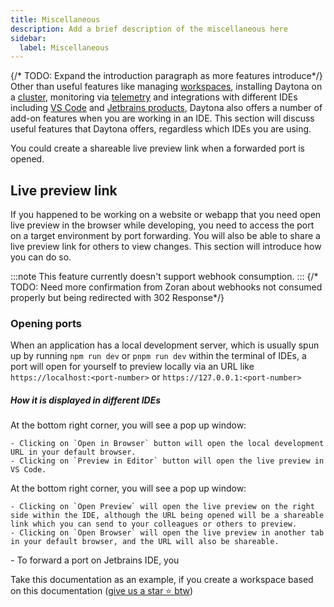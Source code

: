 ```yaml
---
title: Miscellaneous
description: Add a brief description of the miscellaneous here
sidebar:
  label: Miscellaneous
---
```


{/* TODO: Expand the introduction paragraph as more features introduce*/}
Other than useful features like managing [workspaces](/usage/workspaces), installing Daytona on a [cluster](/installation/cluster), monitoring via [telemetry](/administration/telemetry) and integrations with different IDEs including [VS Code](/tools/vs-code-extension) and [Jetbrains products](/tools/jetbrains-gateway), Daytona also offers a number of add-on features when you are working in an IDE. This section will discuss useful features that Daytona offers, regardless which IDEs you are using.

You could create a shareable live preview link when a forwarded port is opened.

## Live preview link



If you happened to be working on a website or webapp that you need open live preview in the browser while developing, you need to access the port on a target environment by port forwarding. You will also be able to share a live preview link for others to view changes. This section will introduce how you can do so.

:::note
This feature currently doesn't support webhook consumption.
:::
{/* TODO: Need more confirmation from Zoran about webhooks not consumed properly but being redirected with 302 Response*/}
### Opening ports 

When an application has a local development server, which is usually spun up by running `npm run dev` or `pnpm run dev` within the terminal of IDEs, a port will open for yourself to preview locally via an URL like `https://localhost:<port-number>` or `https://127.0.0.1:<port-number>`


 

##### How it is displayed in different IDEs

<Tabs>
  <TabItem label="VS Code">
    At the bottom right corner, you will see a pop up window:
  
  <VscodeNotification/>

    - Clicking on `Open in Browser` button will open the local development URL in your default browser.
    - Clicking on `Preview in Editor` button will open the live preview in VS Code.
  </TabItem>
  <TabItem label="Theia">
    At the bottom right corner, you will see a pop up window:
  
  <TheiaNotification />

    - Clicking on `Open Preview` will open the live preview on the right side within the IDE, although the URL being opened will be a shareable link which you can send to your colleagues or others to preview.
    - Clicking on `Open Browser` will open the live preview in another tab in your default browser, and the URL will also be shareable.
  </TabItem>
  <TabItem label="Jetbrains(Webstorm)">
  - To forward a port on Jetbrains IDE, you 
  <JetbrainsPortForwarding />
  </TabItem>
</Tabs>



Take this documentation as an example, if you create a workspace based on this documentation ([give us a star ⭐️ btw](https://github.com/daytonaio/docs))
